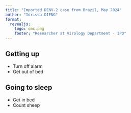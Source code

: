 ```yaml
---
title: "Imported DENV-2 case from Brazil, May 2024"
author: "Idrissa DIENG"
format:
  revealjs:
    logo: omc.png
    footer: "Researcher at Virology Department - IPD"
---
```


## Getting up

- Turn off alarm
- Get out of bed

## Going to sleep

- Get in bed
- Count sheep